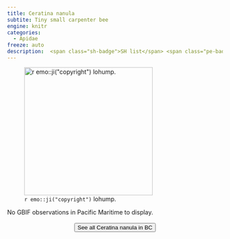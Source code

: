 ```yaml
---
title: Ceratina nanula
subtite: Tiny small carpenter bee
engine: knitr
categories:
  - Apidae
freeze: auto
description:  <span class="sh-badge">SH list</span> <span class="pe-badge">PM Evidence</span> <span class="gali-badge">Galiano</span>
---
```

![`r emo::ji("copyright")` lohump.](https://inaturalist-open-data.s3.amazonaws.com/photos/157800012/medium.jpg){height=300}



No GBIF observations in Pacific Maritime to display.
<br><br>
<center>


<a href="https://inaturalist.ca/observations?place_id=7085&subview=map&taxon_id=309463"><button type="button" class="btn btn-secondary">See all Ceratina nanula in BC <i class="fa-solid fa-arrow-up-right-from-square"></i> </button></a>
</center>
